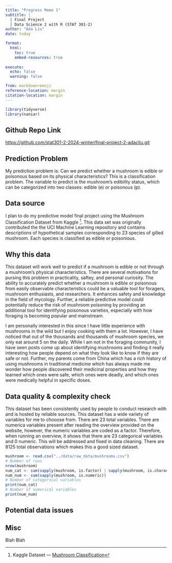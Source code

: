 ```yaml
---
title: "Progress Memo 1"
subtitle: |
  | Final Project 
  | Data Science 2 with R (STAT 301-2)
author: "Ada Liu"
date: today

format:
  html:
    toc: true
    embed-resources: true
    
execute:
  echo: false
  warning: false

from: markdown+emoji 
reference-location: margin
citation-location: margin
---
```


```r
library(tidyverse)
library(naniar)
```

::: {.callout-tip icon=false}

## Github Repo Link

[https://github.com/stat301-2-2024-winter/final-project-2-adacliu.git](https://github.com/stat301-2-2024-winter/final-project-2-adacliu.git)

:::

## Prediction Problem

My prediction problem is: Can we predict whether a mushroom is edible or poisonous based on its physical characteristics? This is a classification problem. The variable to predict is the mushroom's edibility status, which can be categorized into two classes: edible (e) or poisonous (p).

## Data source

I plan to do my predictive model final project using the Mushroom Classification Dataset from Kaggle
^[Kaggle Dataset --- [Mushroom Classification](https://www.kaggle.com/datasets/uciml/mushroom-classification?resource=download)]. This data set was originally contributed the the UCI Machine Learning repository and contains descriptions of hypothetical samples corresponding to 23 species of gilled mushroom. Each species is classified as edible or poisonious.


## Why this data

This dataset will work well to predict if a mushroom is edible or not through a mushroom's physical characteristics. There are several motivations for pursing this problem in practicality, saftey, and personal curiosity. The ability to accurately predict whether a mushroom is edible or poisonous from easily observable characteristics could be a valuable tool for foragers, mushroom enthusiasts, and researchers. It enhances safety and knowledge in the field of mycology. Further, a reliable predictive model could potentially reduce the risk of mushroom poisoning by providing an additional tool for identifying poisonous varieties, especially with how foraging is becoming popular and mainstream.

I am personally interested in this since I have little experience with mushrooms in the wild but I enjoy cooking with them a lot. However, I have noticed that out of the thousands and thousands of mushroom species, we only eat around 5 on the daily. While I am not in the foraging community, I have seen posts come up about identifying mushrooms and finding it really interesting how people depend on what they look like to know if they are safe or not. Further, my parents come from China which has a rich history of using mushrooms in traditional medicine which has always made me wonder how people discovered their medicinal properties and how they learned which ones were safe, which ones were deadly, and which ones were medically helpful in specific doses.

## Data quality & complexity check

This dataset has been consistently used by people to conduct research with and is hosted by reliable sources. This dataset has a wide variety of variables for me to chooose from. There are 23 total variables. There are numerica variables present after reading the overview provided on the website, however, the numeric variables are coded as a factor. Therefore, when running an overview, it shows that there are 23 categorical variables and 0 numeric. This will be addressed and fixed in data cleaning. There are 8125 total observations which makes this a good sized dataset.

```r
mushroom <- read.csv("../data/raw_data/mushrooms.csv")
# Number of rows
nrow(mushroom)
num_cat <- sum(sapply(mushroom, is.factor) | sapply(mushroom, is.character))
num_num <- sum(sapply(mushroom, is.numeric))
# Number of categorical variables
print(num_cat)
# Number of numerical variables
print(num_num)
```


## Potential data issues



## Misc

Blah Blah
